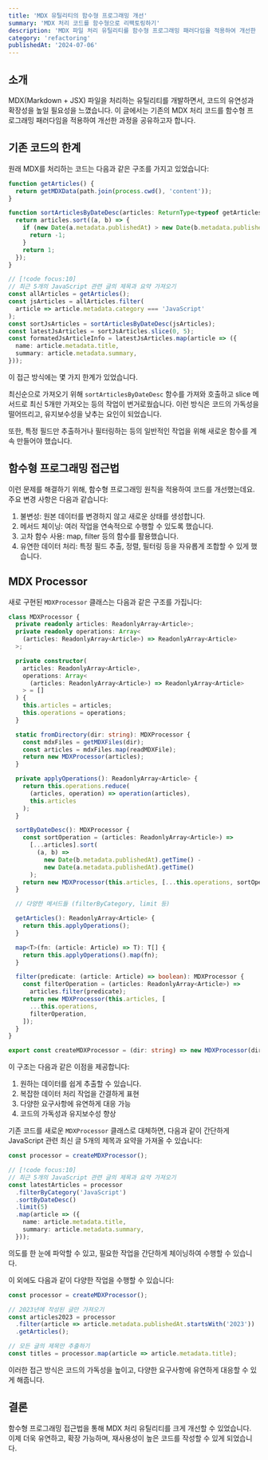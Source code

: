 ```yaml
---
title: 'MDX 유틸리티의 함수형 프로그래밍 개선'
summary: 'MDX 처리 코드를 함수형으로 리팩토링하기'
description: 'MDX 파일 처리 유틸리티를 함수형 프로그래밍 패러다임을 적용하여 개선한 과정을 소개합니다. 코드의 유연성, 재사용성, 확장성을 높이는 방법과 그 이점을 설명합니다.'
category: 'refactoring'
publishedAt: '2024-07-06'
---
```


## 소개

MDX(Markdown + JSX) 파일을 처리하는 유틸리티를 개발하면서, 코드의 유연성과 확장성을 높일 필요성을 느꼈습니다.
이 글에서는 기존의 MDX 처리 코드를 함수형 프로그래밍 패러다임을 적용하여 개선한 과정을 공유하고자 합니다.

## 기존 코드의 한계

원래 MDX를 처리하는 코드는 다음과 같은 구조를 가지고 있었습니다:

```ts
function getArticles() {
  return getMDXData(path.join(process.cwd(), 'content'));
}

function sortArticlesByDateDesc(articles: ReturnType<typeof getArticles>) {
  return articles.sort((a, b) => {
    if (new Date(a.metadata.publishedAt) > new Date(b.metadata.publishedAt)) {
      return -1;
    }
    return 1;
  });
}

// [!code focus:10]
// 최근 5개의 JavaScript 관련 글의 제목과 요약 가져오기
const allArticles = getArticles();
const jsArticles = allArticles.filter(
  article => article.metadata.category === 'JavaScript'
);
const sortJsArticles = sortArticlesByDateDesc(jsArticles);
const latestJsArticles = sortJsArticles.slice(0, 5);
const formatedJsArticleInfo = latestJsArticles.map(article => ({
  name: article.metadata.title,
  summary: article.metadata.summary,
}));
```

이 접근 방식에는 몇 가지 한계가 있었습니다.

최신순으로 가져오기 위해 `sortArticlesByDateDesc` 함수를 가져와 호출하고 slice 메서드로 최신 5개만 가져오는 등의 작업이 번거로웠습니다.
이런 방식은 코드의 가독성을 떨어뜨리고, 유지보수성을 낮추는 요인이 되었습니다.

또한, 특정 필드만 추출하거나 필터링하는 등의 일반적인 작업을 위해 새로운 함수를 계속 만들어야 했습니다.

## 함수형 프로그래밍 접근법

이런 문제를 해결하기 위해, 함수형 프로그래밍 원칙을 적용하여 코드를 개선했는데요.
주요 변경 사항은 다음과 같습니다:

1. 불변성: 원본 데이터를 변경하지 않고 새로운 상태를 생성합니다.
2. 메서드 체이닝: 여러 작업을 연속적으로 수행할 수 있도록 했습니다.
3. 고차 함수 사용: map, filter 등의 함수를 활용했습니다.
4. 유연한 데이터 처리: 특정 필드 추출, 정렬, 필터링 등을 자유롭게 조합할 수 있게 했습니다.

## MDX Processor

새로 구현된 `MDXProcessor` 클래스는 다음과 같은 구조를 가집니다:

```typescript
class MDXProcessor {
  private readonly articles: ReadonlyArray<Article>;
  private readonly operations: Array<
    (articles: ReadonlyArray<Article>) => ReadonlyArray<Article>
  >;

  private constructor(
    articles: ReadonlyArray<Article>,
    operations: Array<
      (articles: ReadonlyArray<Article>) => ReadonlyArray<Article>
    > = []
  ) {
    this.articles = articles;
    this.operations = operations;
  }

  static fromDirectory(dir: string): MDXProcessor {
    const mdxFiles = getMDXFiles(dir);
    const articles = mdxFiles.map(readMDXFile);
    return new MDXProcessor(articles);
  }

  private applyOperations(): ReadonlyArray<Article> {
    return this.operations.reduce(
      (articles, operation) => operation(articles),
      this.articles
    );
  }

  sortByDateDesc(): MDXProcessor {
    const sortOperation = (articles: ReadonlyArray<Article>) =>
      [...articles].sort(
        (a, b) =>
          new Date(b.metadata.publishedAt).getTime() -
          new Date(a.metadata.publishedAt).getTime()
      );
    return new MDXProcessor(this.articles, [...this.operations, sortOperation]);
  }

  // 다양한 메서드들 (filterByCategory, limit 등)

  getArticles(): ReadonlyArray<Article> {
    return this.applyOperations();
  }

  map<T>(fn: (article: Article) => T): T[] {
    return this.applyOperations().map(fn);
  }

  filter(predicate: (article: Article) => boolean): MDXProcessor {
    const filterOperation = (articles: ReadonlyArray<Article>) =>
      articles.filter(predicate);
    return new MDXProcessor(this.articles, [
      ...this.operations,
      filterOperation,
    ]);
  }
}

export const createMDXProcessor = (dir: string) => new MDXProcessor(dir); // [!code highlight]
```

이 구조는 다음과 같은 이점을 제공합니다:

1. 원하는 데이터를 쉽게 추출할 수 있습니다.
2. 복잡한 데이터 처리 작업을 간결하게 표현
3. 다양한 요구사항에 유연하게 대응 가능
4. 코드의 가독성과 유지보수성 향상

기존 코드를 새로운 `MDXProcessor` 클래스로 대체하면, 다음과 같이 간단하게 JavaScript 관련 최신 글 5개의 제목과 요약을 가져올 수 있습니다:

```typescript
const processor = createMDXProcessor();

// [!code focus:10]
// 최근 5개의 JavaScript 관련 글의 제목과 요약 가져오기
const latestArticles = processor
  .filterByCategory('JavaScript')
  .sortByDateDesc()
  .limit(5)
  .map(article => ({
    name: article.metadata.title,
    summary: article.metadata.summary,
  }));
```

의도를 한 눈에 파악할 수 있고, 필요한 작업을 간단하게 체이닝하여 수행할 수 있습니다.

이 외에도 다음과 같이 다양한 작업을 수행할 수 있습니다:

```typescript
const processor = createMDXProcessor();

// 2023년에 작성된 글만 가져오기
const articles2023 = processor
  .filter(article => article.metadata.publishedAt.startsWith('2023'))
  .getArticles();

// 모든 글의 제목만 추출하기
const titles = processor.map(article => article.metadata.title);
```

이러한 접근 방식은 코드의 가독성을 높이고, 다양한 요구사항에 유연하게 대응할 수 있게 해줍니다.

## 결론

함수형 프로그래밍 접근법을 통해 MDX 처리 유틸리티를 크게 개선할 수 있었습니다. 이제 더욱 유연하고, 확장 가능하며, 재사용성이 높은 코드를 작성할 수 있게 되었습니다.
